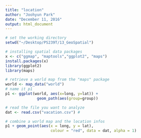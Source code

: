 ```yaml
---
title: "location"
author: "Joohyun Park"
date: "December 11, 2016"
output: html_document
---
```


```r
# set the working directory
setwd("~/Desktop/PS239T/13_GeoSpatial")  
```

```r
# installing spatial data packages
x <- c("ggmap", "maptools","ggplot2", "maps")
install.packages(x) 
library(ggplot2)
library(maps)
```

```r
# retrieve a world map from the "maps" package
world <- map_data("world")       
# name it p1
p1 <- ggplot(world, aes(x=long, y=lat)) +   
              geom_path(aes(group=group)) 
```
                    
```r
# read the file you want to analyze
dat <- read.csv("vacation.csv") # 

# combine a world map and the location infos              
p1 + geom_point(aes(x = long, y = lat), 
                    colour = "red", data = dat, alpha = 1) 
```
